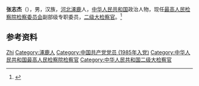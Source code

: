 {{Otheruses|other=名为张志杰的其他人物|张志杰}}

'''张志杰'''（{{bd|1959年|10月|}}），男，汉族，[[河北|河北]][[涿鹿|涿鹿]]人，[[中华人民共和国|中华人民共和国]]政治人物，现任[[最高人民检察院检察委员会|最高人民检察院检察委员会]]副部级专职委员，[[二级大检察官|二级大检察官]]。<ref>{{Cite web|title=张志杰|url=https://www.spp.gov.cn/spp/gjyld/zhangzhijie/index.shtml|accessdate=2020-12-10|work=中华人民共和国最高人民检察院|archiveurl=https://web.archive.org/web/20201210144405/https://www.spp.gov.cn/spp/gjyld/zhangzhijie/index.shtml|archivedate=2020-12-10}}</ref>

== 参考资料 ==
{{reflist}}

{{中国人物小作品}}

{{Authority control}}
{{DEFAULTSORT:Zhang张}}
[[Category:张姓|Zhi]]
[[Category:涿鹿人|Category:涿鹿人]]
[[Category:中国共产党党员_(1985年入党)|Category:中国共产党党员 (1985年入党)]]
[[Category:中华人民共和国最高人民检察院检察官|Category:中华人民共和国最高人民检察院检察官]]
[[Category:中华人民共和国二级大检察官|Category:中华人民共和国二级大检察官]]